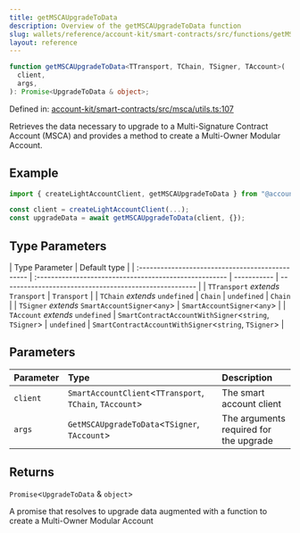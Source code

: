 ```yaml
---
title: getMSCAUpgradeToData
description: Overview of the getMSCAUpgradeToData function
slug: wallets/reference/account-kit/smart-contracts/src/functions/getMSCAUpgradeToData
layout: reference
---
```


```ts
function getMSCAUpgradeToData<TTransport, TChain, TSigner, TAccount>(
  client,
  args,
): Promise<UpgradeToData & object>;
```

Defined in: [account-kit/smart-contracts/src/msca/utils.ts:107](https://github.com/alchemyplatform/aa-sdk/blob/923a52171f7246172caf350853843e6680197da9/account-kit/smart-contracts/src/msca/utils.ts#L107)

Retrieves the data necessary to upgrade to a Multi-Signature Contract Account (MSCA) and provides a method to create a Multi-Owner Modular Account.

## Example

```ts
import { createLightAccountClient, getMSCAUpgradeToData } from "@account-kit/smart-contracts";

const client = createLightAccountClient(...);
const upgradeData = await getMSCAUpgradeToData(client, {});
```

## Type Parameters

| Type Parameter                                   | Default type                                           |
| :----------------------------------------------- | :----------------------------------------------------- | ----------- | ------------------------------------------------------ |
| `TTransport` _extends_ `Transport`               | `Transport`                                            |
| `TChain` _extends_ `undefined`                   | `Chain`                                                | `undefined` | `Chain`                                                |
| `TSigner` _extends_ `SmartAccountSigner`\<`any`> | `SmartAccountSigner`\<`any`>                           |
| `TAccount` _extends_ `undefined`                 | `SmartContractAccountWithSigner`\<`string`, `TSigner`> | `undefined` | `SmartContractAccountWithSigner`\<`string`, `TSigner`> |

## Parameters

| Parameter | Type                                                      | Description                            |
| :-------- | :-------------------------------------------------------- | :------------------------------------- |
| `client`  | `SmartAccountClient`\<`TTransport`, `TChain`, `TAccount`> | The smart account client               |
| `args`    | `GetMSCAUpgradeToData`\<`TSigner`, `TAccount`>            | The arguments required for the upgrade |

## Returns

`Promise`\<`UpgradeToData` & `object`>

A promise that resolves to upgrade data augmented with a function to create a Multi-Owner Modular Account

